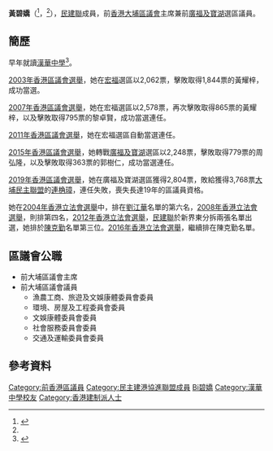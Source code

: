 {{Infobox officeholder
| name           = 黃碧嬌
| native_name    = Peggy Wong Pik-kiu
| honorific-suffix = [[銅紫荊星章|BBS]] [[榮譽勳章_(香港)|MH]] [[太平紳士|JP]]
| image          =
| office         = [[大埔區議會|大埔區議會]]主席
| term_start     = 2019年4月11日
| term_end       = 2019年12月31日
| 1blankname     = [[民政事務專員|民政事務專員]]
| 1namedata      = [[陳巧敏|陳巧敏]]
| predecessor1   = [[張學明|張學明]]
| successor1     = [[關永業|關永業]]
| office2        = [[大埔區議會|大埔區議會]]議員
| term_start2    = 2016年1月1日
| term_end2      = 2019年12月31日
| predecessor2   = [[林泉|林泉]]
| successor2     = [[連桷璋|連桷璋]]
| constituency2  = [[廣福及寶湖|廣福及寶湖]]
| term_start3    = 2004年1月1日
| term_end3      = 2015年12月31日
| predecessor3   = [[黃耀梓|黃耀梓]]
| successor3     = [[胡健民|胡健民]]
| constituency3  = [[宏福|宏福]]
| term_start4    = 2000年1月1日
| term_end4      = 2003年12月31日
| constituency4  = 委任議員
| date of birth  = {{birth date and age|1965|1|21}}
| place of birth = {{HKG-1959}}
| party          = {{DAB/short}}
| educate        = 
| sex            = 女
}}

'''黃碧嬌'''{{BBS}}{{MH}}{{JP}}（{{lang-en|Peggy Wong Pik-kiu}}<ref name=info>{{Cite web|url=http://www.elections.gov.hk/legco2016/pdf/intro_to_can/LC5_22.pdf|title=新界東地方選區候選人簡介|accessdate=2016-09-14|work=2016立法會選舉}}</ref>，{{bd|1965年|1月21日}}<ref name=info/>），[[民建聯|民建聯]]成員，前[[香港|香港]][[大埔區議會|大埔區議會]]主席兼前[[廣福及寶湖|廣福及寶湖]]選區議員。

== 簡歷 ==
早年就讀[[漢華中學|漢華中學]]<ref>{{cite web |url=http://www.hwcaa.hk/home/index.php?m=content&c=index&a=show&catid=3&id=171 |title=祝賀區議會選舉當選校友 |last= |first= |date=2015-12-08|website= |publisher=漢華中學校友會 |access-date=2019-04-24|quote= |archive-date=2019-06-08 |archive-url=https://web.archive.org/web/20190608175021/http://www.hwcaa.hk/home/index.php?m=content&c=index&a=show&catid=3&id=171 |dead-url=no }}</ref>。

[[2003年香港區議會選舉|2003年香港區議會選舉]]，她在[[宏福|宏福]]選區以2,062票，擊敗取得1,844票的黃耀梓，成功當選。

[[2007年香港區議會選舉|2007年香港區議會選舉]]，她在宏福選區以2,578票，再次擊敗取得865票的黃耀梓，以及擊敗取得795票的黎卓賢，成功當選連任。 	

[[2011年香港區議會選舉|2011年香港區議會選舉]]，她在宏福選區自動當選連任。 	

[[2015年香港區議會選舉|2015年香港區議會選舉]]，她轉戰[[廣福及寶湖|廣福及寶湖]]選區以2,248票，擊敗取得779票的周弘隆，以及擊敗取得363票的郭樹仁，成功當選連任。	

[[2019年香港區議會選舉|2019年香港區議會選舉]]，她在廣福及寶湖選區獲得2,804票，敗給獲得3,768票[[大埔民主聯盟|大埔民主聯盟]]的[[連桷璋|連桷璋]]，連任失敗，喪失長達19年的區議員資格。 	

她在[[2004年香港立法會選舉|2004年香港立法會選舉]]中，排在[[劉江華|劉江華]]名單的第六名，[[2008年香港立法會選舉|2008年香港立法會選舉]]，則排第四名，[[2012年香港立法會選舉|2012年香港立法會選舉]]，[[民建聯|民建聯]]於新界東分拆兩張名單出選，她排於[[陳克勤|陳克勤]]名單第三位。[[2016年香港立法會選舉|2016年香港立法會選舉]]，繼續排在陳克勤名單。

==區議會公職==
*前大埔區議會主席
*前大埔區議會議員
**漁農工商、旅遊及文娛康體委員會委員
**環境、房屋及工程委員會委員
**文娛康體委員會委員
**社會服務委員會委員
**交通及運輸委員會委員

== 參考資料 ==
{{reflist}}

{{start box}}
{{s-before|[[黃耀梓|黃耀梓]]}}
{{s-title|[[大埔區議會|大埔區議會]][[宏福|宏福]]選區|2004年—2015年}}
{{s-after|[[胡健民|胡健民]]}}
{{end}}

{{start box}}
{{s-before|[[林泉|林泉]]}}
{{s-title|[[大埔區議會|大埔區議會]][[廣福及寶湖|廣福及寶湖]]選區|2015年—2019年}}
{{s-after|[[連桷璋|連桷璋]]}}
{{end}}


[[Category:前香港區議員|Category:前香港區議員]]
[[Category:民主建港協進聯盟成員|Category:民主建港協進聯盟成員]]
[[Category:黃姓|Bi碧嬌]]
[[Category:漢華中學校友|Category:漢華中學校友]]
[[Category:香港建制派人士|Category:香港建制派人士]]